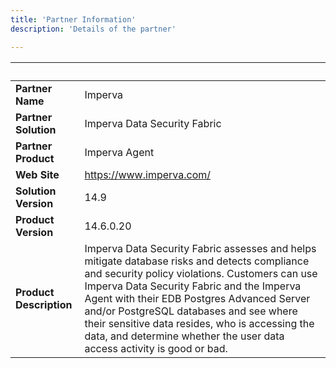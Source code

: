 ```yaml
---
title: 'Partner Information'
description: 'Details of the partner'

---
```

| &nbsp;     | &nbsp; |
| ----------- | ----------- |
| **Partner Name**      | Imperva       |
| **Partner Solution**   |  Imperva Data Security Fabric       |
| **Partner Product**   |  Imperva Agent       |
| **Web Site**      |  https://www.imperva.com/    |
| **Solution Version**   |  14.9      |
| **Product Version**   |  14.6.0.20      |
| **Product Description**      |  Imperva Data Security Fabric assesses and helps mitigate database risks and detects compliance and security policy violations. Customers can use Imperva Data Security Fabric and the Imperva Agent with their EDB Postgres Advanced Server and/or PostgreSQL databases and see where their sensitive data resides, who is accessing the data, and determine whether the user data access activity is good or bad.     |
